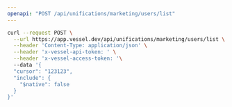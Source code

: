 ```yaml
---
openapi: "POST /api/unifications/marketing/users/list"
---
```


<RequestExample>

```bash Request
curl --request POST \
  --url https://app.vessel.dev/api/unifications/marketing/users/list \
  --header 'Content-Type: application/json' \
  --header 'x-vessel-api-token: ' \
  --header 'x-vessel-access-token: '\ 
  --data '{
  "cursor": "123123",
  "include": {
    "$native": false
  }
}'
```

</RequestExample>


      